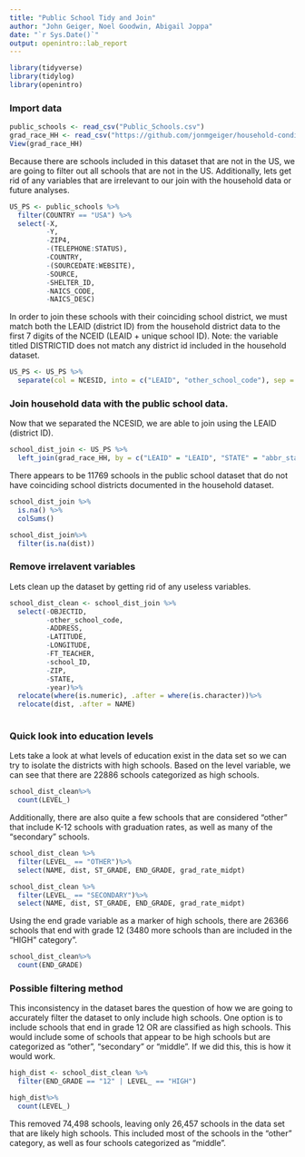 ```yaml
---
title: "Public School Tidy and Join"
author: "John Geiger, Noel Goodwin, Abigail Joppa"
date: "`r Sys.Date()`"
output: openintro::lab_report
---
```


```r
library(tidyverse)
library(tidylog)
library(openintro)
```


### Import data

```r
public_schools <- read_csv("Public_Schools.csv")
grad_race_HH <- read_csv("https://github.com/jonmgeiger/household-conditions/raw/main/data/grad_race_household.csv")
View(grad_race_HH)

```

Because there are schools included in this dataset that are not in the US, we are going to filter out all schools that are not in the US. Additionally, lets get rid of any variables that are irrelevant to our join with the household data or future analyses. 
```r

US_PS <- public_schools %>%
  filter(COUNTRY == "USA") %>%
  select(-X, 
         -Y, 
         -ZIP4, 
         -(TELEPHONE:STATUS), 
         -COUNTRY, 
         -(SOURCEDATE:WEBSITE), 
         -SOURCE, 
         -SHELTER_ID, 
         -NAICS_CODE, 
         -NAICS_DESC)

```



In order to join these schools with their coinciding school district, we must match both the LEAID (district ID) from the household district data to the first 7 digits of the NCEID (LEAID + unique school ID). Note: the variable titled DISTRICTID does not match any district id included in the household dataset. 
```r
US_PS <- US_PS %>%
  separate(col = NCESID, into = c("LEAID", "other_school_code"), sep = 7) 
```



### Join household data with the public school data. 

Now that we separated the NCESID, we are able to join using the LEAID (district ID). 
```r
school_dist_join <- US_PS %>%
  left_join(grad_race_HH, by = c("LEAID" = "LEAID", "STATE" = "abbr_state"))
```

There appears to be 11769 schools in the public school dataset that do not have coinciding school districts documented in the household dataset. 

```r
school_dist_join %>%
  is.na() %>%
  colSums()

school_dist_join%>%
  filter(is.na(dist))
```

### Remove irrelavent variables 

Lets clean up the dataset by getting rid of any useless variables. 
```r

school_dist_clean <- school_dist_join %>%
  select(-OBJECTID, 
         -other_school_code, 
         -ADDRESS, 
         -LATITUDE, 
         -LONGITUDE, 
         -FT_TEACHER, 
         -school_ID,
         -ZIP, 
         -STATE, 
         -year)%>%
  relocate(where(is.numeric), .after = where(is.character))%>%
  relocate(dist, .after = NAME)
  
```

### Quick look into education levels

Lets take a look at what levels of education exist in the data set so we can try to isolate the districts with high schools. Based on the level variable, we can see that there are 22886 schools categorized as high schools. 

```r
school_dist_clean%>%
  count(LEVEL_) 
```

Additionally, there are also quite a few schools that are considered "other" that include K-12 schools with graduation rates, as well as many of the "secondary" schools. 

```r
school_dist_clean %>% 
  filter(LEVEL_ == "OTHER")%>%
  select(NAME, dist, ST_GRADE, END_GRADE, grad_rate_midpt)

school_dist_clean %>% 
  filter(LEVEL_ == "SECONDARY")%>%
  select(NAME, dist, ST_GRADE, END_GRADE, grad_rate_midpt)
```

Using the end grade variable as a marker of high schools, there are 26366 schools that end with grade 12 (3480 more schools than are included in the "HIGH" category".

```r
school_dist_clean%>%
  count(END_GRADE) 

```

### Possible filtering method

This inconsistency in the dataset bares the question of how we are going to accurately filter the dataset to only include high schools. One option is to include schools that end in grade 12 OR are classified as high schools. This would include some of schools that appear to be high schools but are categorized as "other", "secondary" or "middle". If we did this, this is how it would work.

```r
high_dist <- school_dist_clean %>%
  filter(END_GRADE == "12" | LEVEL_ == "HIGH")

high_dist%>%
  count(LEVEL_) 
```
This removed 74,498 schools, leaving only 26,457 schools in the data set that are likely high schools. This included most of the schools in the "other" category, as well as four schools categorized as "middle".


